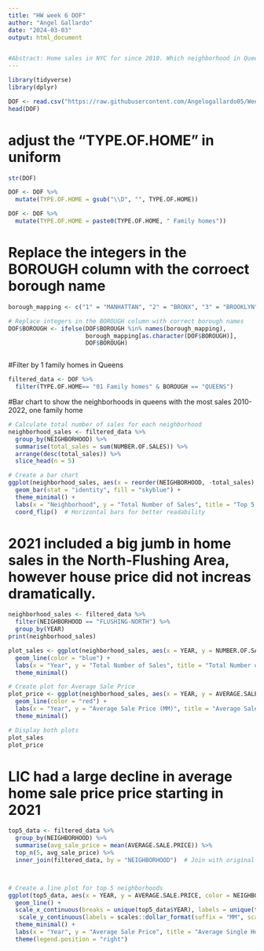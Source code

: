 ---
title: "HW week 6 DOF"
author: "Angel Gallardo"
date: "2024-03-03"
output: html_document


#Abstract: Home sales in NYC for since 2010. Which neighborhood in Queens have sold the most homes since 2010? Which neghborhood have the most expensive homes, on average? 
---
```{r}
library(tidyverse)
library(dplyr)
```



```{r}
DOF <- read.csv("https://raw.githubusercontent.com/Angelogallardo05/Week6/main/DOF__Summary_of_Neighborhood_Sales_by_Neighborhood_Citywide_by_Borough_20240302.csv")
head(DOF)
```

# adjust the "TYPE.OF.HOME" in uniform 
```{r}
str(DOF)

DOF <- DOF %>%
  mutate(TYPE.OF.HOME = gsub("\\D", "", TYPE.OF.HOME))

DOF <- DOF %>%
  mutate(TYPE.OF.HOME = paste0(TYPE.OF.HOME, " Family homes"))


```



# Replace the integers in the BOROUGH column with the corroect borough name
```{r}
borough_mapping <- c("1" = "MANHATTAN", "2" = "BRONX", "3" = "BROOKLYN", "4" = "QUEENS", "5" = "STATEN ISLAND")

# Replace integers in the BOROUGH column with correct borough names
DOF$BOROUGH <- ifelse(DOF$BOROUGH %in% names(borough_mapping), 
                      borough_mapping[as.character(DOF$BOROUGH)], 
                      DOF$BOROUGH)



```

#Filter by 1 family homes in Queens

```{r}
filtered_data <- DOF %>%
  filter(TYPE.OF.HOME== "01 Family homes" & BOROUGH == "QUEENS")


```

#Bar chart to show the neighborhoods in queens with the most sales 2010-2022, one family home
```{r}
# Calculate total number of sales for each neighborhood
neighborhood_sales <- filtered_data %>%
  group_by(NEIGHBORHOOD) %>%
  summarise(total_sales = sum(NUMBER.OF.SALES)) %>%
  arrange(desc(total_sales)) %>%
  slice_head(n = 5)

# Create a bar chart
ggplot(neighborhood_sales, aes(x = reorder(NEIGHBORHOOD, -total_sales), y = total_sales)) +
  geom_bar(stat = "identity", fill = "skyblue") +
  theme_minimal() +
  labs(x = "Neighborhood", y = "Total Number of Sales", title = "Top 5 Neighborhoods with the Most Number of Sales 20") +
  coord_flip()  # Horizontal bars for better readability
```



# 2021 included a big jumb in home sales in the North-Flushing Area, however house price did not increas dramatically.
```{r}
neighborhood_sales <- filtered_data %>%
  filter(NEIGHBORHOOD == "FLUSHING-NORTH") %>%
  group_by(YEAR)
print(neighborhood_sales)

plot_sales <- ggplot(neighborhood_sales, aes(x = YEAR, y = NUMBER.OF.SALES)) +
  geom_line(color = "blue") +
  labs(x = "Year", y = "Total Number of Sales", title = "Total Number of Sales per Year for FLUSHING-NORTH") +
  theme_minimal()

# Create plot for Average Sale Price
plot_price <- ggplot(neighborhood_sales, aes(x = YEAR, y = AVERAGE.SALE.PRICE/1000000)) +
  geom_line(color = "red") +
  labs(x = "Year", y = "Average Sale Price (MM)", title = "Average Sale Price per Year for FLUSHING-NORTH 2010-2022") +
  theme_minimal()

# Display both plots
plot_sales
plot_price
```



# LIC had a large decline in average home sale price price starting in 2021
```{r}
top5_data <- filtered_data %>%
  group_by(NEIGHBORHOOD) %>%
  summarise(avg_sale_price = mean(AVERAGE.SALE.PRICE)) %>%
  top_n(5, avg_sale_price) %>%
  inner_join(filtered_data, by = "NEIGHBORHOOD")  # Join with original data to get all years



# Create a line plot for top 5 neighborhoods
ggplot(top5_data, aes(x = YEAR, y = AVERAGE.SALE.PRICE, color = NEIGHBORHOOD)) +
  geom_line() +
  scale_x_continuous(breaks = unique(top5_data$YEAR), labels = unique(top5_data$YEAR)) +
   scale_y_continuous(labels = scales::dollar_format(suffix = "MM", scale = 1e-6))+
  theme_minimal() +
  labs(x = "Year", y = "Average Sale Price", title = "Average Single Home Sale Price by Year for Top 5 Neighborhoods") +
  theme(legend.position = "right")
```

